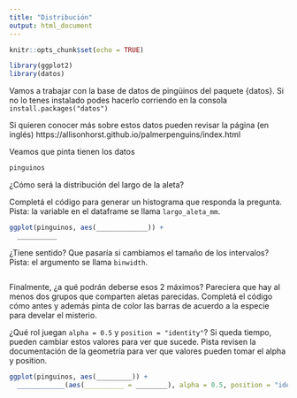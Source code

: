 ---
title: "Distribución"
output: html_document
---

```{r setup, include=FALSE}
knitr::opts_chunk$set(echo = TRUE)

library(ggplot2)
library(datos) 
```


Vamos a trabajar con la base de datos de pingüinos del paquete {datos}. Si no lo tenes instalado podes hacerlo corriendo en la consola `install.packages("datos")`

Si quieren conocer más sobre estos datos pueden revisar la página (en inglés) https://allisonhorst.github.io/palmerpenguins/index.html

Veamos que pinta tienen los datos

```{r}
pinguinos
```

¿Cómo será la distribución del largo de la aleta?

Completá el código para generar un histograma que responda la pregunta. Pista: la variable en el dataframe se llama `largo_aleta_mm`.

```{r}
ggplot(pinguinos, aes(_____________)) +
  __________
```

¿Tiene sentido? Que pasaría si cambiamos el tamaño de los intervalos? Pista: el argumento se llama `binwidth`.

```{r}

```

Finalmente, ¿a qué podrán deberse esos 2 máximos? Pareciera que hay al menos dos grupos que comparten aletas parecidas. Completá el código cómo antes y además pinta de color las barras de acuerdo a la especie para develar el misterio. 

¿Qué rol juegan `alpha = 0.5` y `position = "identity"`? Si queda tiempo, pueden cambiar estos valores para ver que sucede. Pista revisen la documentación de la geometría para ver que valores pueden tomar el alpha y position. 

```{r}
ggplot(pinguinos, aes(_________)) +
  ____________(aes(__________ = ________), alpha = 0.5, position = "identity")
```
